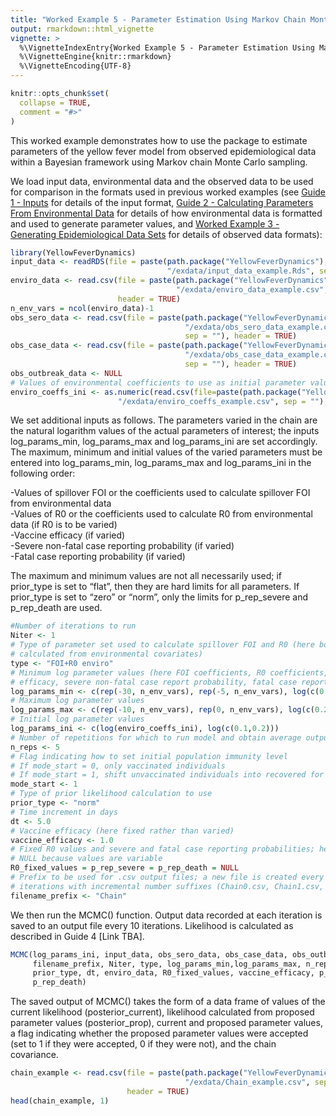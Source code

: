 ```yaml
---
title: "Worked Example 5 - Parameter Estimation Using Markov Chain Monte Carlo Functions"
output: rmarkdown::html_vignette
vignette: >
  %\VignetteIndexEntry{Worked Example 5 - Parameter Estimation Using Markov Chain Monte Carlo Functions}
  %\VignetteEngine{knitr::rmarkdown}
  %\VignetteEncoding{UTF-8}
---
```


```r
knitr::opts_chunk$set(
  collapse = TRUE,
  comment = "#>"
)
```

This worked example demonstrates how to use the package to estimate parameters of the yellow fever model from observed epidemiological data within a Bayesian framework using Markov chain Monte Carlo sampling.

We load input data, environmental data and the observed data to be used for comparison in the formats used in previous worked examples (see [Guide 1 - Inputs](https://mrc-ide.github.io/YellowFeverDynamics/articles/CGuideAInputs.html) for details of the input format, [Guide 2 - Calculating Parameters From Environmental Data](https://mrc-ide.github.io/YellowFeverDynamics/articles/CGuideBParametersEnvironment.html) for details of how environmental data is formatted and used to generate parameter values, and [Worked Example 3 - Generating Epidemiological Data Sets](https://mrc-ide.github.io/YellowFeverDynamics/articles/BWorkedExampleCDataGenerate.html) for details of observed data formats):

```r
library(YellowFeverDynamics)
input_data <- readRDS(file = paste(path.package("YellowFeverDynamics"), 
                                   "/exdata/input_data_example.Rds", sep = ""))
enviro_data <- read.csv(file = paste(path.package("YellowFeverDynamics"), 
                                     "/exdata/enviro_data_example.csv", sep = ""),
                        header = TRUE)
n_env_vars = ncol(enviro_data)-1
obs_sero_data <- read.csv(file = paste(path.package("YellowFeverDynamics"), 
                                       "/exdata/obs_sero_data_example.csv", 
                                       sep = ""), header = TRUE)
obs_case_data <- read.csv(file = paste(path.package("YellowFeverDynamics"), 
                                       "/exdata/obs_case_data_example.csv", 
                                       sep = ""), header = TRUE)
obs_outbreak_data <- NULL
# Values of environmental coefficients to use as initial parameter values
enviro_coeffs_ini <- as.numeric(read.csv(file=paste(path.package("YellowFeverDynamics"),
                        "/exdata/enviro_coeffs_example.csv", sep = ""), header = TRUE)) 
```

We set additional inputs as follows. The parameters varied in the chain are the natural logarithm values of the actual parameters of interest; the inputs log_params_min, log_params_max and log_params_ini are set accordingly. The maximum, minimum and initial values of the varied parameters must be entered into log_params_min, log_params_max and log_params_ini in the following order:

-Values of spillover FOI or the coefficients used to calculate spillover FOI from environmental data  
-Values of R0 or the coefficients used to calculate R0 from environmental data (if R0 is to be varied)  
-Vaccine efficacy (if varied)  
-Severe non-fatal case reporting probability (if varied)  
-Fatal case reporting probability (if varied)

The maximum and minimum values are not all necessarily used; if prior_type is set to "flat", then they are hard limits for all parameters. If prior_type is set to "zero" or "norm", only the limits for p_rep_severe and p_rep_death are used.

```r
#Number of iterations to run
Niter <- 1 
# Type of parameter set used to calculate spillover FOI and R0 (here both 
# calculated from environmental covariates)
type <- "FOI+R0 enviro" 
# Minimum log parameter values (here FOI coefficients, R0 coefficients, vaccine 
# efficacy, severe non-fatal case report probability, fatal case report probability)
log_params_min <- c(rep(-30, n_env_vars), rep(-5, n_env_vars), log(c(0.01, 0.01))) 
# Maximum log parameter values
log_params_max <- c(rep(-10, n_env_vars), rep(0, n_env_vars), log(c(0.25, 0.25))) 
# Initial log parameter values
log_params_ini <- c(log(enviro_coeffs_ini), log(c(0.1,0.2))) 
# Number of repetitions for which to run model and obtain average outputs
n_reps <- 5 
# Flag indicating how to set initial population immunity level
# If mode_start = 0, only vaccinated individuals
# If mode_start = 1, shift unvaccinated individuals into recovered for herd immunity
mode_start <- 1 
# Type of prior likelihood calculation to use    
prior_type <- "norm" 
# Time increment in days
dt <- 5.0 
# Vaccine efficacy (here fixed rather than varied)
vaccine_efficacy <- 1.0 
# Fixed R0 values and severe and fatal case reporting probabilities; here set to 
# NULL because values are variable
R0_fixed_values = p_rep_severe = p_rep_death = NULL 
# Prefix to be used for .csv output files; a new file is created every 10,000 
# iterations with incremental number suffixes (Chain0.csv, Chain1.csv, etc.)
filename_prefix <- "Chain" 
```

We then run the MCMC() function. Output data recorded at each iteration is saved to an output file every 10 iterations. Likelihood is calculated as described in Guide 4 [Link TBA].

```r
MCMC(log_params_ini, input_data, obs_sero_data, obs_case_data, obs_outbreak_data, 
     filename_prefix, Niter, type, log_params_min,log_params_max, n_reps, mode_start, 
     prior_type, dt, enviro_data, R0_fixed_values, vaccine_efficacy, p_rep_severe, 
     p_rep_death)
```

The saved output of MCMC() takes the form of a data frame of values of the current likelihood (posterior_current), likelihood calculated from proposed parameter values (posterior_prop), current and proposed parameter values, a flag indicating whether the proposed parameter values were accepted (set to 1 if they were accepted, 0 if they were not), and the chain covariance.

```r
chain_example <- read.csv(file = paste(path.package("YellowFeverDynamics"), 
                                       "/exdata/Chain_example.csv", sep = ""),
                          header = TRUE)
head(chain_example, 1)
```
